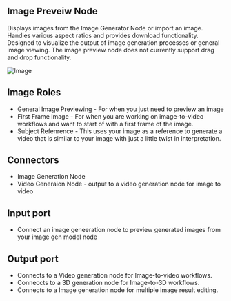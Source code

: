 ## Image Preveiw Node

Displays images from the Image Generator Node or import an image. Handles various aspect ratios and provides download functionality. Designed to visualize the output of image generation processes or general image viewing. The image preview node does not currently support drag and drop functionality. 

![Image](https://res.cloudinary.com/dvu6ueq2b/image/upload/v1755773686/Docs%20images/imagepreview_m3zs9z.png)

## Image Roles

- General Image Previewing - For when you just need to preview an image
- First Frame Image - For when you are working on image-to-video workflows and want to start of with a first frame of the image.
- Subject Refenrence - This uses your image as a reference to generate a  video that is similar to your image with just a little twist in interpretation.

## Connectors

- Image Generation Node
- Video Generaion Node - output to a video generation node for image to video

## Input port

- Connect an image geneeration node to preview generated images from your image gen model node

## Output port

- Connects to a Video generation node for Image-to-video workflows. 
- Conneccts to a 3D generation node for Image-to-3D workflows.
- Connects to a Image generation node for multiple image result editing.

